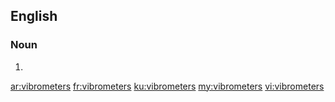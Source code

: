 ==English==

===Noun===
{{head|en}}

# {{plural of|vibrometer}}

[[ar:vibrometers]]
[[fr:vibrometers]]
[[ku:vibrometers]]
[[my:vibrometers]]
[[vi:vibrometers]]